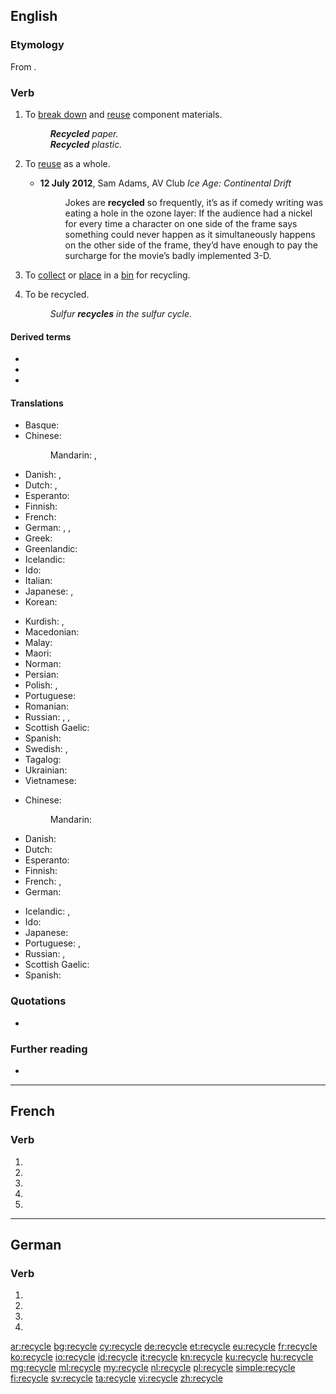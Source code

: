{{also|recyclé}}
==English==

===Etymology===
From {{prefix|re|cycle|lang=en}}.

===Verb===
{{en-verb|recycl}}

# {{lb|en|transitive}} To [[break down]] and [[reuse]] component materials.
#: '''''Recycled''' paper.''
#: '''''Recycled''' plastic.''
# {{lb|en|transitive}} To [[reuse]] as a whole.
#* '''12 July 2012''', Sam Adams, AV Club ''Ice Age: Continental Drift''
#*: Jokes are '''recycled''' so frequently, it’s as if comedy writing was eating a hole in the ozone layer: If the audience had a nickel for every time a character on one side of the frame says something could never happen as it simultaneously happens on the other side of the frame, they’d have enough to pay the surcharge for the movie’s badly implemented 3-D.
# {{lb|en|transitive}} To [[collect]] or [[place]] in a [[bin]] for recycling.
# {{lb|en|intransitive|ergative}} To be recycled.
#: ''Sulfur '''recycles''' in the sulfur cycle.''

====Derived terms====
* {{l|en|recyclable}}
* {{l|en|recyclability}}
* {{l|en|recycle bin}}

====Translations====
{{trans-top|to break down and reuse component materials}}
* Basque: {{t|eu|birziklatu}}
* Chinese:
*: Mandarin: {{t|cmn|循環再造|sc=Hani}}, {{t|cmn|循环再造|tr=xúnhuán zàizào|sc=Hani}}
* Danish: {{t|da|genbruge}}, {{t|da|genanvende}}
* Dutch: {{t|nl|recycleren}}, {{t+|nl|hergebruiken}}
* Esperanto: {{t|eo|recikligi}}
* Finnish: {{t+|fi|kierrättää}}
* French: {{t+|fr|recycler}}
* German: {{t+|de|wiederverwerten}}, {{t+|de|recyceln}}, {{t+|de|recyclen}}
* Greek: {{t+|el|ανακυκλώνω}}
* Greenlandic: {{t|kl|atoqqippaa}}
* Icelandic: {{t|is|endurvinna}}
* Ido: {{t+|io|ricikligar}}
* Italian: {{t+|it|riciclare}}
* Japanese: {{t+|ja|再生|tr=さいせいする, saisei suru|alt=再生する|sc=Jpan}}, {{t+|ja|リサイクル|tr=risaikuru suru|alt=リサイクルする|sc=Jpan}}
* Korean: {{t|ko|재활용하다|sc=Kore}}
{{trans-mid}}
* Kurdish: {{t+|ku|veçerxandin|sc=ku-Arab}}, {{t|ku|veçerxîn|sc=ku-Arab}}
* Macedonian: {{t|mk|рециклира|tr=reciklíra}}
* Malay: {{t|ms|kitar semula}}
* Maori: {{t|mi|hangarua}}
* Norman: {{t|nrf|r'cyclier}}
* Persian: {{t|fa|بازیافت کردن|tr=bâzyâft kardan|sc=fa-Arab}}
* Polish: {{t+|pl|przetwarzać|impf}}, {{t+|pl|przetworzyć|pf}}
* Portuguese: {{t|pt|reciclar}}
* Romanian: {{t+|ro|recicla}}
* Russian: {{t|ru|рециркули́ровать|impf|pf}}, {{t+|ru|перераба́тывать|impf}}, {{t+|ru|перерабо́тать|pf}}
* Scottish Gaelic: {{t|gd|ath-chuairtich}}
* Spanish: {{t+|es|reciclar}}
* Swedish: {{t+|sv|återvinna}}, {{t+|sv|återanvända}}
* Tagalog: {{t|tl|paliikot}}
* Ukrainian: {{t|uk|переробля́ти|impf|sc=Cyrl}}
* Vietnamese: {{t|vi|tái chế}}
{{trans-bottom}}

{{trans-top|to reuse as a whole}}
* Chinese:
*: Mandarin: {{t+|cmn|再利用|tr=zaìlìyòng|sc=Hani}}
* Danish: {{t|da|genbruge}}
* Dutch: {{t|nl|herbruiken}}
* Esperanto: {{t|eo|reuzi}}
* Finnish: {{t+|fi|kierrättää}}
* French: {{t+|fr|recycler}}, {{t+|fr|réutiliser}}
* German: {{t+|de|wiederverwerten}}
{{trans-mid}}
* Icelandic: {{t|is|endurnota}}, {{t|is|endurnýta}}
* Ido: {{t|io|reciklar}}
* Japanese: {{t|ja|再利用|tr=さいりようする, sairiyō suru|alt=再利用する|sc=Jpan}}
* Portuguese: {{t|pt|reciclar}}, {{t+|pt|reusar}}
* Russian: {{t|ru|[[повто́рно]] [[испо́льзовать]]|impf|pf}}, {{t|ru|рециркули́ровать|impf|pf}}
* Scottish Gaelic: {{t|gd|ath-chuairtich}}
* Spanish: {{t+|es|reusar}}
{{trans-bottom}}

===Quotations===
* {{seeCites}}

===Further reading===
* {{pedialite|Recycling}}

----

==French==

===Verb===
{{fr-verb-form}}

# {{inflection of|recycler||1|s|pres|indc|lang=fr}}
# {{inflection of|recycler||3|s|pres|indc|lang=fr}}
# {{inflection of|recycler||1|s|pres|subj|lang=fr}}
# {{inflection of|recycler||1|s|pres|subj|lang=fr}}
# {{inflection of|recycler||2|s|impr|lang=fr}}

----

==German==

===Verb===
{{head|de|verb form}}

# {{de-verb form of|recyceln|1|s|g}}
# {{de-verb form of|recyceln|1|s|k1}}
# {{de-verb form of|recyceln|3|s|k1}}
# {{de-verb form of|recyceln|i|s}}

[[ar:recycle]]
[[bg:recycle]]
[[cy:recycle]]
[[de:recycle]]
[[et:recycle]]
[[eu:recycle]]
[[fr:recycle]]
[[ko:recycle]]
[[io:recycle]]
[[id:recycle]]
[[it:recycle]]
[[kn:recycle]]
[[ku:recycle]]
[[hu:recycle]]
[[mg:recycle]]
[[ml:recycle]]
[[my:recycle]]
[[nl:recycle]]
[[pl:recycle]]
[[simple:recycle]]
[[fi:recycle]]
[[sv:recycle]]
[[ta:recycle]]
[[vi:recycle]]
[[zh:recycle]]